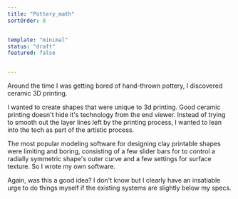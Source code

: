 ```yaml
---
title: "Pottery_math"
sortOrder: 8


template: "minimal"
status: "draft"
featured: false


---
```



Around the time I was getting bored of hand-thrown pottery, I discovered ceramic 3D printing.

I wanted to create shapes that were unique to 3d printing. Good ceramic printing doesn't hide it's technology from the end viewer. Instead of trying to smooth out the layer lines left by the printing process, I wanted to lean into the tech as part of the artistic process. 

The most popular modeling software for designing clay printable shapes were limiting and boring, consisting of a few slider bars for to control a radially symmetric shape's outer curve and a few settings for surface texture. So I wrote my own software. 

Again, was this a good idea? I don't know but I clearly have an insatiable urge to do things myself if the existing systems are slightly below my specs.
